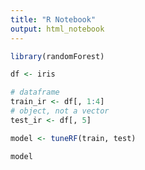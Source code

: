 ```yaml
---
title: "R Notebook"
output: html_notebook
---
```

```r
library(randomForest)
```

```r
df <- iris
```

```r
# dataframe
train_ir <- df[, 1:4]
# object, not a vector
test_ir <- df[, 5]
```

```r
model <- tuneRF(train, test)
```

```r
model
```

